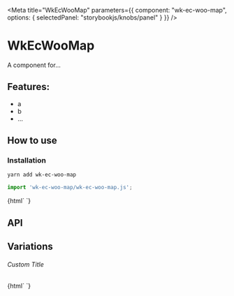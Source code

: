 

<Meta 
  title="WkEcWooMap"
  parameters={{
    component: "wk-ec-woo-map",
    options: { selectedPanel: "storybookjs/knobs/panel" }
  }}
/>

# WkEcWooMap

A component for...

## Features:

- a
- b
- ...

## How to use

### Installation

```bash
yarn add wk-ec-woo-map
```

```js
import 'wk-ec-woo-map/wk-ec-woo-map.js';
```

<Preview withToolbar>
  <Story name="Simple">
    {html`
      <wk-ec-woo-map></wk-ec-woo-map>
    `}
  </Story>
</Preview>

## API

<Props of="wk-ec-woo-map" />

## Variations

###### Custom Title

<Story name="Custom Title">
  {html`
    <wk-ec-woo-map .title=${'Hello World'}></wk-ec-woo-map>
  `}
</Story>
